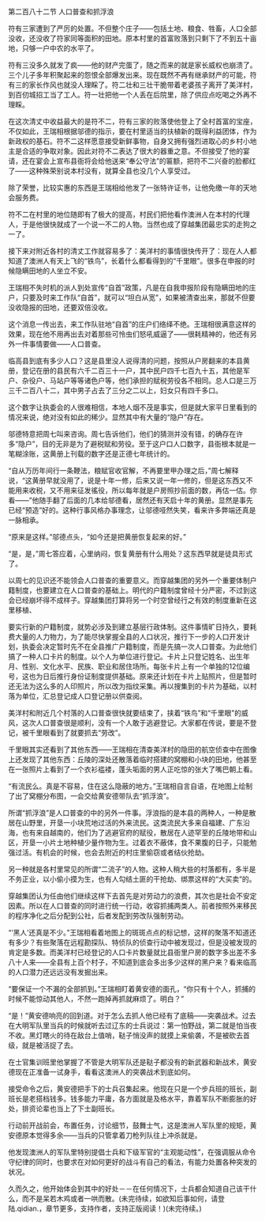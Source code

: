 

第二百八十二节 人口普查和抓浮浪

符有三家遭到了严厉的处置。不但整个庄子――包括土地、粮食、牲畜，人口全部没收，还没收了符家同等面积的田地。原本村里的首富败落到只剩下了不到五十亩地，只够一户中农的水平了。

符有三没多久就发了疯――他的财产完蛋了，随之而来的就是家长威权也崩溃了。三个儿子多年积聚起来的怨恨全部爆发出来。现在既然不再有继承财产的可能，符有三的家长作风也就没人理睬了。符二壮和三壮干脆带着老婆孩子离开了美洋村，到百仞城招工当了工人。符一壮把他一个人丢在后院里，除了供应点吃喝之外再不理睬。

在这次清丈中收益最大的是符不二，符有三家的败落使他登上了全村首富的宝座，不仅如此，王瑞相根据邬德的指示，要在村里适当的扶植新的既得利益团体，作为新政权的基石。符不二这样愿意接受新鲜事物，自身又拥有强烈进取心的乡村小地主是合适的争取对象。因此对符不二表达了很大的器重之意。不但接受了他的宴请，还在宴会上宣布县衙将会给他送来“奉公守法”的匾额，把符不二兴奋的脸都红了――这种殊荣别说本村没有，就算全县也没几个人享受过。

除了荣誉，比较实惠的东西是王瑞相给他发了一张特许证书，让他免缴一年的天地会服务费。

符不二在村里的地位随即有了极大的提高，村民们把他看作澳洲人在本村的代理人，于是他很快就成了一个说一不二的人物。当然也成了穿越集团最忠实的走狗之一了。

接下来对附近各村的清丈工作就容易多了：美洋村的事情很快传开了：现在人人都知道了澳洲人有天上飞的“铁鸟”，长着什么都看得到的“千里眼”。很多在申报的时候隐瞒田地的人坐立不安。

王瑞相不失时机的派人到处宣传“自首”政策，凡是在自我申报阶段有隐瞒田地的庄户，只要及时来工作队“自首”，就可以“坦白从宽”，如果被清查出来，那就不但要没收隐报的田地，还要双倍没收。

这个消息一传出去，来工作队驻地“自首”的庄户们络绎不绝。王瑞相很满意这样的效果，现在他不用再出去对着那些可怜虫们怒吼威逼了――很耗精神的，他还有另外一件事情要做――人口普查。

临高县到底有多少人口？这是县里没人说得清的问题，按照从户房翻来的本县黄册，登记在册的县民有六千二百三十一户，其中民户四千七百九十五，其他是军户、杂役户、马站户等等诸色户等，他们承担的赋税劳役各不相同。总人口是三万三千二百八十二，其中男子占去了三分之二以上，妇女只有四千多口。

这个数字让执委会的人很难相信，本地人烟不茂是事实，但是就大家平日里看到的情况来说，绝对没有如此的稀少。显然其中有大量的“隐户”存在。

邬德特意把周七叫来咨询。周七告诉他们，他们的猜测并没有错，的确存在许多“隐户”，目的无非是为了避税赋和劳役。至于这户口人口数字，县衙根本就是一笔糊涂账，这黄册上刊载的数字还是正德七年统计的。

“自从万历年间行一条鞭法，粮赋官收官解，不再要里甲办理之后，”周七解释说，“这黄册早就没用了，说是十年一修，后来又说一年一修的，但是这东西又不能用来收税，又不用来征发徭役，所以每年就是户房照抄前面的数，再估一估。你看――”他随手翻了后面的几本给邬德看，居然还有天启十年的黄册。显然是事先已经“预造”好的。这种行事风格办事理念，让邬德哑然失笑，看来许多弊端还真是一脉相承。

“原来是这样。”邬德点头，“如今还是把黄册恢复起来的好。”

“是，是，”周七答应着，心里纳闷，恢复黄册有什么用处？这东西早就是徒具形式了。

以周七的见识还不能领会人口普查的重要意义。而穿越集团的另外一个重要体制户籍制度，也要建立在人口普查的基础上。明代的户籍制度曾经十分严密，不过到这会已经崩坏得不成样子。穿越集团打算将另一个时空曾经行之有效的制度重新在这里移植、

要实行新的户籍制度，就势必涉及到建立基层行政体制。这件事情旷日持久，要耗费大量的人力物力，为了能尽快掌握全县的人口状况，推行下一步的人口开发计划，执委会决定暂时先不在全县推广户籍制度，而是先搞一次人口普查。为此他们搞了一种人口卡片的制度。以个人为单位进行登记。卡片上只登记姓名、出生年月、性别、文化水平、民族、职业和居住场所。每张卡片上有一个单独的12位编号，这也为日后推行身份证制度提供基础。原来还计划在卡片上贴照片，但是暂时还无法为这么多的人印照片，所以改为指纹采集。再以搜集到的卡片为基础，以村落为单位，汇总登记成人口登记册以供查阅。

美洋村和附近几个村落的人口普查很快就要结束了，挟着“铁鸟”和“千里眼”的威风，这次人口普查很是顺利，没有一个人敢于逃避登记。大家都在传说，要是不登记，被千里眼看到了就要抓去“劳改”。

千里眼其实还看到了其他东西――王瑞相在清查美洋村的隐田的航空侦查中在图像上还发现了其他东西：丘陵的深处还散落着临时搭建的窝棚和小块的田地，他甚至在一张照片上看到了一个衣衫褴褛，蓬头垢面的男人正吃惊的张大了嘴巴朝上看。

“有流民么。真是不容易，住在这么隐蔽的地方。”王瑞相自言自语，在地图上绘制了出了窝棚分布图，一会交给黄安德带队去“抓浮浪”。

所谓“抓浮浪”是人口普查的中的另外一件事。浮浪指的是本县的两种人，一种是散居在山野里，开垦一小块荒地过活的外来流民。这类流民大多来自福建、广东沿海，也有来自越南的，他们为了逃避官府的赋役，散居在人迹罕至的丘陵地带和山区，开垦一小片土地种植少量作物为生。过着衣不蔽体，食不果腹的日子，只能勉强过活。有机会的时候，也会去附近的村庄里偷窃或者结伙抢劫。

另一种就是各村里常见的所谓“二流子”的人物。这种人稍大些的村落都有，多半是不务正业，以小偷小摸为生，也有人勾结土匪的干抢劫、绑票这样的“大买卖”的。

穿越集团认为任由他们继续这样下去首先是对劳动力的浪费，其次也是社会不安定因素。所以在人口普查的同时进行统一行动，收容抓捕两类人。前者按照外来移民的程序净化之后分配到公社，后者发配到劳改队强制劳动。

“‘黑人’还真是不少。”王瑞相看着地图上的斑斑点点的标记想，这样的聚落不知道还有多少？有些聚落在远程勘探队、特侦队的侦查行动中被发现过，但是没被发现的肯定是多数。而美洋村已经登记的人口卡片数量就比县衙里户房的数字多出差不多八十人来――全县有上百个村子，不知道到底会多出多少这样的黑户来？看来临高的人口潜力还远远没有发掘出来。

“要保证一个不漏的全部抓到。”王瑞相盯着黄安德的面孔，“你只有十个人，抓捕的时候不能惊动其他人，不然一跑掉再抓就麻烦了。明白？”

“是！”黄安德响亮的回到道。对于怎么去抓人他已经有了底稿――突袭战术。过去在大明军队里当兵的时候就听去过辽东的士兵说过：第一怕野战，第二就是怕当夜不收。黑灯瞎火的待在敌台上值哨，鞑子悄没声的就摸上来偷袭，不是被砍去首级，就是被活捉了去。

在士官集训班里他掌握了不管是大明军队还是鞑子都没有的新武器和新战术，黄安德现在正准备一试身手，看看这澳洲人的突袭战术到底如何。

接受命令之后，黄安德把手下的士兵召集起来。他现在只是一个步兵班的班长，副班长是老搭档钱多。钱多能力平庸，各方面就是及格水平，靠着军队不断膨胀的好处，排资论辈也当上了下士副班长。

行动前开战前会，布置任务，讨论细节，鼓舞士气，这是澳洲人军队里的规矩，黄安德原本觉得多余――当兵的只管拿着刀枪列队往上冲杀就是。

他发现澳洲人的军队里特别提倡士兵和下级军官的“主观能动性”，在强调服从命令守纪律的同时，也要求在对如何更好的战斗有自己的看法，有能力处置各种突发的状况。

久而久之，他开始体会到其中的好处－－在任何情况下，士兵都会知道自己该干什么，而不是呆若木鸡或者一哄而散。(未完待续，如欲知后事如何，请登陆.qidian.，章节更多，支持作者，支持正版阅读！)(未完待续。)

